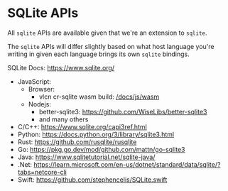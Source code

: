 # SQLite APIs

All `sqlite` APIs are available given that we're an extension to `sqlite`.

The `sqlite` APIs will differ slightly based on what host language you're writing in given each language brings its own `sqlite` bindings.

SQLite Docs: https://www.sqlite.org/

- JavaScript:
  - Browser:
    - vlcn cr-sqlite wasm build: [/docs/js/wasm](/docs/js/wasm)
  - Nodejs:
    - better-sqlite3: https://github.com/WiseLibs/better-sqlite3
    - and many others
- C/C++: https://www.sqlite.org/capi3ref.html
- Python: https://docs.python.org/3/library/sqlite3.html
- Rust: https://github.com/rusqlite/rusqlite
- Go: https://pkg.go.dev/mod/github.com/mattn/go-sqlite3
- Java: https://www.sqlitetutorial.net/sqlite-java/
- .Net: https://learn.microsoft.com/en-us/dotnet/standard/data/sqlite/?tabs=netcore-cli
- Swift: https://github.com/stephencelis/SQLite.swift
